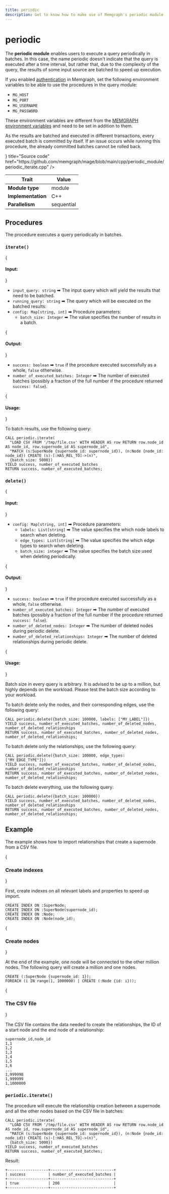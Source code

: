 ```yaml
---
title: periodic
description: Get to know how to make use of Memgraph's periodic module to execute a query periodically in batches. Take your graphs to the next level with our documentation and tutorials. 
---
```



# periodic

The **periodic module** enables users to execute a query periodically in
batches. In this case, the name periodic doesn't indicate that the query is
executed after a time interval, but rather that, due to the complexity of the
query, the results of some input source are batched to speed up execution.

<Callout type="info">

If you enabled [authentication](/configuration/security#creating-users) in
Memgraph, set the following environment variables to be able to use the
procedures in the query module: 

- `MG_HOST`
- `MG_PORT`
- `MG_USERNAME`
- `MG_PASSWORD`

These environment variables are different from the [MEMGRAPH environment
variables](/configuration/configuration-settings#environment-variables) and need
to be set in addition to them. 

</Callout>

<Callout type="warning">

As the results are batched and executed in different transactions, every
executed batch is committed by itself. If an issue occurs while running this
procedure, the already committed batches cannot be rolled back.

</Callout>

<Cards>
  <Cards.Card
    icon={<GitHub />}
    title="Source code"
    href="https://github.com/memgraph/mage/blob/main/cpp/periodic_module/periodic_iterate.cpp"
  />
</Cards>

| Trait               | Value            |
| ------------------- | ---------------- |
| **Module type**     | module           |
| **Implementation**  | C++              |
| **Parallelism**     | sequential       |

## Procedures

The procedure executes a query periodically in batches.

### `iterate()`

{<h4> Input: </h4>}

- `input_query: string` ➡ The input query which will yield the results that need to be batched.
- `running_query: string` ➡ The query which will be executed on the batched results:
- `config: Map[string, int]` ➡ Procedure parameters:
  - `batch_size: Integer` ➡ The value specifies the number of results in a batch.

{<h4> Output: </h4>}

- `success: boolean` ➡ `true` if the procedure executed successfully as a whole, `false` otherwise.
- `number_of_executed_batches: Integer` ➡ The number of executed batches (possibly a fraction of the full number if the procedure returned `success: false`).

{<h4> Usage: </h4>}

To batch results, use the following query:

```cypher
CALL periodic.iterate(
  "LOAD CSV FROM '/tmp/file.csv' WITH HEADER AS row RETURN row.node_id AS node_id, row.supernode_id AS supernode_id", 
  "MATCH (s:SuperNode {supernode_id: supernode_id}), (n:Node {node_id: node_id}) CREATE (s)-[:HAS_REL_TO]->(n)", 
  {batch_size: 5000}) 
YIELD success, number_of_executed_batches
RETURN success, number_of_executed_batches;
```

### `delete()`

{<h4> Input: </h4>}

- `config: Map[string, int]` ➡ Procedure parameters:
  - `labels: List[string]` ➡ The value specifies the which node labels to search when deleting.
  - `edge_types: List[string]` ➡ The value specifies the which edge types to search when deleting.
  - `batch_size: integer` ➡ The value specifies the batch size used when deleting periodically.

{<h4> Output: </h4>}

- `success: boolean` ➡ `true` if the procedure executed successfully as a whole, `false` otherwise.
- `number_of_executed_batches: Integer` ➡ The number of executed batches (possibly a fraction of the full number if the procedure returned `success: false`).
- `number_of_deleted_nodes: Integer` ➡ The number of deleted nodes during periodic delete.
- `number_of_deleted_relationships: Integer` ➡ The number of deleted relationships during periodic delete.

{<h4> Usage: </h4>}

Batch size in every query is arbitrary. It is advised to be up to a million, but highly depends on the workload.
Please test the batch size according to your workload.

To batch delete only the nodes, and their corresponding edges, use the following query:

```cypher
CALL periodic.delete({batch_size: 100000, labels: ["MY_LABEL"]}) 
YIELD success, number_of_executed_batches, number_of_deleted_nodes, number_of_deleted_relationships
RETURN success, number_of_executed_batches, number_of_deleted_nodes, number_of_deleted_relationships;
```

To batch delete only the relationships, use the following query:

```cypher
CALL periodic.delete({batch_size: 100000, edge_types: ["MY_EDGE_TYPE"]}) 
YIELD success, number_of_executed_batches, number_of_deleted_nodes, number_of_deleted_relationships
RETURN success, number_of_executed_batches, number_of_deleted_nodes, number_of_deleted_relationships;
```

To batch delete everything, use the following query:

```cypher
CALL periodic.delete({batch_size: 100000}) 
YIELD success, number_of_executed_batches, number_of_deleted_nodes, number_of_deleted_relationships
RETURN success, number_of_executed_batches, number_of_deleted_nodes, number_of_deleted_relationships;
```
## Example

The example shows how to import relationships that create a supernode from a CSV
file.

<Steps>

{<h3> Create indexes </h3>} 

First, create indexes on all relevant labels and properties to speed up import.

```cypher
CREATE INDEX ON :SuperNode;
CREATE INDEX ON :SuperNode(supernode_id);
CREATE INDEX ON :Node;
CREATE INDEX ON :Node(node_id);
```

{<h3> Create nodes </h3>} 

At the end of the example, one node will be connected to the other million
nodes. The following query will create a million and one nodes.

```
CREATE (:SuperNode {supernode_id: 1});
FOREACH (i IN range(1, 1000000) | CREATE (:Node {id: i}));
```

{<h3> The CSV file </h3>} 

The CSV file contains the data needed to create the relationships, the ID of a
start node and the end node of a relationship:

```cypher
supernode_id,node_id
1,1
1,2
1,3
1,4
1,5
1,6
...
1,999998
1,999999
1,1000000
```

### `periodic.iterate()`

The procedure will execute the relationship creation between a supernode and all
the other nodes based on the CSV file in batches:

```cypher
CALL periodic.iterate(
  "LOAD CSV FROM '/tmp/file.csv' WITH HEADER AS row RETURN row.node_id AS node_id, row.supernode_id AS supernode_id",
  "MATCH (s:SuperNode {supernode_id: supernode_id}), (n:Node {node_id: node_id}) CREATE (s)-[:HAS_REL_TO]->(n)",
  {batch_size: 5000})
YIELD success, number_of_executed_batches
RETURN success, number_of_executed_batches;
```

Result: 

```plaintext
+------------------+----------------------------+
| success          | number_of_executed_batches |
+------------------+----------------------------+
| true             | 200                        |
+------------------+----------------------------+

```
</Steps>
